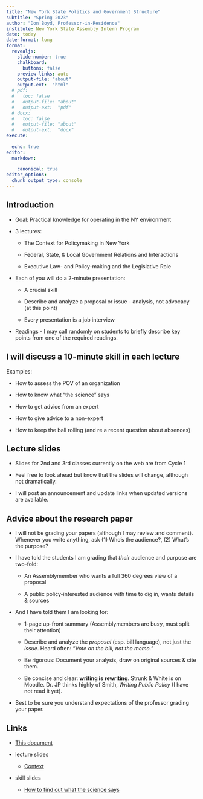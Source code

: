 ```yaml
---
title: "New York State Politics and Government Structure"
subtitle: "Spring 2023"
author: "Don Boyd, Professor-in-Residence"
institute: New York State Assembly Intern Program
date: today
date-format: long
format:
  revealjs: 
    slide-number: true
    chalkboard: 
      buttons: false
    preview-links: auto
    output-file: "about"
    output-ext:  "html"
  # pdf:
  #   toc: false
  #   output-file: "about"
  #   output-ext:  "pdf"
  # docx: 
  #   toc: false
  #   output-file: "about"
  #   output-ext:  "docx"
execute:
  
  echo: true    
editor:
  markdown:
    
    canonical: true  
editor_options: 
  chunk_output_type: console
---
```


## Introduction {.smaller}

-   Goal: Practical knowledge for operating in the NY environment

```{=html}
<!--
Publishing to the web

quarto publish netlify about.qmd
# quarto publish netlify about.qmd --no-render --no-browser --no-prompt
# quarto publish netlify about.qmd --no-browser --no-prompt

https://boyd-about-govtstructure.netlify.app

# quarto render context.qmd --to html
# quarto render context.qmd --to pdf


  pdf:
    toc: true
    toc-depth: 2
    documentclass: report # scrreprt scrartcl report
-->
```
-   3 lectures:

    -   The Context for Policymaking in New York

    -   Federal, State, & Local Government Relations and Interactions

    -   Executive Law- and Policy-making and the Legislative Role

-   Each of you will do a 2-minute presentation:

    -   A crucial skill

    -   Describe and analyze a proposal or issue - analysis, not advocacy (at this point)

    -   Every presentation is a job interview

-   Readings - I may call randomly on students to briefly describe key points from one of the required readings.

## I will discuss a 10-minute skill in each lecture {.smaller}

Examples:

-   How to assess the POV of an organization

-   How to know what "the science" says

-   How to get advice from an expert

-   How to give advice to a non-expert

-   How to keep the ball rolling (and re a recent question about absences)

<!-- ## Depth {.smaller} -->

<!-- -   We cannot possibly cover important elements of the 3 lectures, in depth, in an 85 minute class in which we also have student 2-minute presentations. -->

<!-- -   I will try, in the slides, to give depth and real-world illustrations. You do not need to memorize these. -->

<!-- -   I will try to give links that allow you to explore the issues and illustrations more deeply. -->

<!-- ## Grading -->

<!-- -   No quizzes -->

<!-- -   Attendance; I expect participation -->

## Lecture slides

-   Slides for 2nd and 3rd classes currently on the web are from Cycle 1

-   Feel free to look ahead but know that the slides will change, although not dramatically.

-   I will post an announcement and update links when updated versions are available.

<!-- ## Slide logistics {.smaller} -->

<!-- -   My slides are in reveal.js format. It doesn't convert easily or well to Powerpoint or landscape pdfs. -->

<!-- -   Slides will have links and information that I hope will be useful to you. I will do two things to try to make them accessible: -->

<!--     -   Put the substantive slides on the web as html so you can access them that way. That will work well, but you probably won't be able to save them to pdf in a usable form from the web. -->

<!--     -   I will try to create a pdf of the slides in portrait mode and put them on Moodle. So far, these conversions are working pretty well but no guarantees they always will. -->

## Advice about the research paper {.smaller}

-   I will not be grading your papers (although I may review and comment). Whenever you write anything, ask (1) Who's the audience?, (2) What's the purpose?

-   I have told the students I am grading that *their* audience and purpose are two-fold:

    -   An Assemblymember who wants a full 360 degrees view of a proposal

    -   A public policy-interested audience with time to dig in, wants details & sources

-   And I have told them I am looking for:

    -   1-page up-front summary (Assemblymembers are busy, must split their attention)

    -   Describe and analyze the *proposal* (esp. bill language), not just the *issue*. Heard often: "*Vote on the bill, not the memo.*"

    -   Be rigorous: Document your analysis, draw on original sources & cite them.

    -   Be concise and clear: **writing is rewriting**. Strunk & White is on Moodle. Dr. JP thinks highly of Smith, *Writing Public Policy* (I have not read it yet).

-   Best to be sure you understand expectations of the professor grading your paper.

## Links

-   [This document](https://boyd-about-govtstructure.netlify.app)

-   lecture slides

    -   [Context](https://boyd-context.netlify.app)

-   skill slides

    -   [How to find out what the science says](https://boyd-science.netlify.app)

